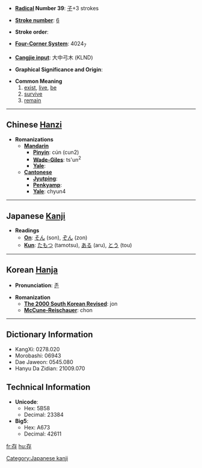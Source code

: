 * '''[[Wiktionary:Chinese radical index| Radical]] Number 39''': [[Wiktionary:Chinese radical index 子|子]]+3 strokes

* '''[[Wiktionary:Chinese total strokes index|Stroke number]]''': [[Wiktionary:Chinese total strokes index 6|6]]

* '''Stroke order''': 

* '''[[Wiktionary:Chinese four corner index|Four-Corner System]]''': 4024<sub>7</sub>

* '''[[Wiktionary:Chinese Cangjie index|Cangjie input]]''': 大中弓木 (KLND)

* '''Graphical Significance and Origin''': 

* '''Common Meaning'''
*#[[exist]], [[live]], [[be]]
*# [[survive]]
*# [[remain]]

----

== Chinese [[Hanzi]] ==

* '''Romanizations'''
** '''[[Mandarin]]'''
*** '''[[Pinyin]]''': cún (cun2)
*** '''[[Wade-Giles]]''': ts'un<sup>2</sup>
*** '''[[Yale]]''': 
** '''[[Cantonese]]'''
*** '''[[Jyutping]]''':
*** '''[[Penkyamp]]''': 
*** '''[[Yale]]''': chyun4


----

== Japanese [[Kanji]] ==

* '''Readings'''
** '''[[On]]''': [[そん]] (son), [[ぞん]] (zon)
** '''[[Kun]]''': [[たもつ]] (tamotsu), [[ある]] (aru), [[とう]] (tou)


----

== Korean [[Hanja]] ==

* '''Pronunciation''': [[존]]

* '''Romanization'''
** '''[[The 2000 South Korean Revised Romanization|The 2000 South Korean Revised]]''': jon
** '''[[McCune-Reischauer]]''': chon

----

== Dictionary Information ==

* KangXi: 0278.020
* Morobashi: 06943
* Dae Jaweon: 0545.080
* Hanyu Da Zidian: 21009.070

== Technical Information ==

* '''Unicode''':
** Hex: 5B58
** Decimal: 23384
* '''Big5''':
** Hex: A673
** Decimal: 42611

[[Category:Japanese kanji]]

[[fr:存]]
[[hu:存]]
